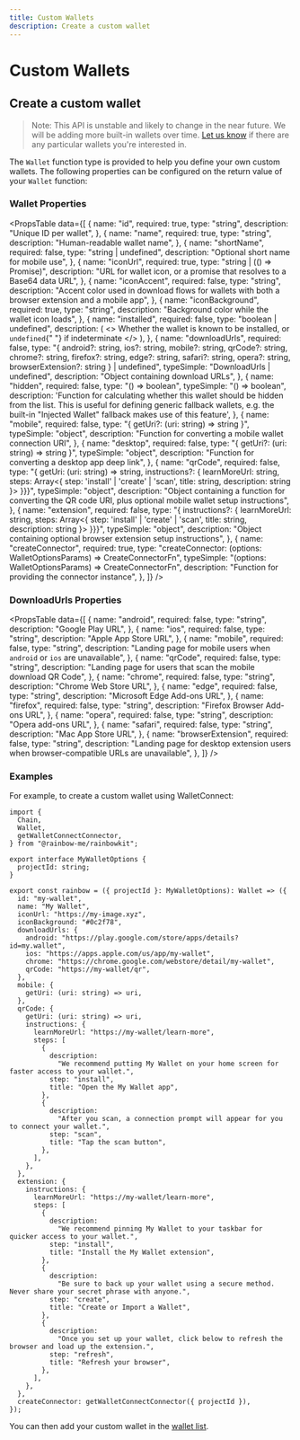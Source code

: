 ```yaml
---
title: Custom Wallets
description: Create a custom wallet
---
```


# Custom Wallets

## Create a custom wallet

> Note: This API is unstable and likely to change in the near future. We will be adding more built-in wallets over time. [Let us know](https://github.com/rainbow-me/rainbowkit/issues) if there are any particular wallets you're interested in.

The `Wallet` function type is provided to help you define your own custom wallets. The following properties can be configured on the return value of your `Wallet` function:

### Wallet Properties

<PropsTable
  data={[
    {
      name: "id",
      required: true,
      type: "string",
      description: "Unique ID per wallet",
    },
    {
      name: "name",
      required: true,
      type: "string",
      description: "Human-readable wallet name",
    },
    {
      name: "shortName",
      required: false,
      type: "string | undefined",
      description: "Optional short name for mobile use",
    },
    {
      name: "iconUrl",
      required: true,
      type: "string | (() => Promise<string>)",
      description:
        "URL for wallet icon, or a promise that resolves to a Base64 data URL",
    },
    {
      name: "iconAccent",
      required: false,
      type: "string",
      description:
        "Accent color used in download flows for wallets with both a browser extension and a mobile app",
    },
    {
      name: "iconBackground",
      required: true,
      type: "string",
      description: "Background color while the wallet icon loads",
    },
    {
      name: "installed",
      required: false,
      type: "boolean | undefined",
      description: (
        <>
          Whether the wallet is known to be installed, or <code>undefined</code>{" "}
          if indeterminate
        </>
      ),
    },
    {
      name: "downloadUrls",
      required: false,
      type: "{ android?: string, ios?: string, mobile?: string, qrCode?: string, chrome?: string, firefox?: string, edge?: string, safari?: string, opera?: string, browserExtension?: string } | undefined",
      typeSimple: "DownloadUrls | undefined",
      description: "Object containing download URLs",
    },
    {
      name: "hidden",
      required: false,
      type: "() => boolean",
      typeSimple: "() => boolean",
      description:
        'Function for calculating whether this wallet should be hidden from the list. This is useful for defining generic fallback wallets, e.g. the built-in "Injected Wallet" fallback makes use of this feature',
    },
    {
      name: "mobile",
      required: false,
      type: "{ getUri?: (uri: string) => string }",
      typeSimple: "object",
      description: "Function for converting a mobile wallet connection URI",
    },
    {
      name: "desktop",
      required: false,
      type: "{ getUri?: (uri: string) => string }",
      typeSimple: "object",
      description: "Function for converting a desktop app deep link",
    },
    {
      name: "qrCode",
      required: false,
      type: "{ getUri: (uri: string) => string, instructions?: { learnMoreUrl: string, steps: Array<{ step: 'install' | 'create' | 'scan', title: string, description: string }> }}}",
      typeSimple: "object",
      description:
        "Object containing a function for converting the QR code URI, plus optional mobile wallet setup instructions",
    },
    {
      name: "extension",
      required: false,
      type: "{ instructions?: { learnMoreUrl: string, steps: Array<{ step: 'install' | 'create' | 'scan', title: string, description: string }> }}}",
      typeSimple: "object",
      description:
        "Object containing optional browser extension setup instructions",
    },
    {
      name: "createConnector",
      required: true,
      type: "createConnector: (options: WalletOptionsParams) => CreateConnectorFn",
      typeSimple: "(options: WalletOptionsParams) => CreateConnectorFn",
      description:
        "Function for providing the connector instance",
    },
  ]}
/>

### DownloadUrls Properties

<PropsTable
  data={[
    {
      name: "android",
      required: false,
      type: "string",
      description: "Google Play URL",
    },
    {
      name: "ios",
      required: false,
      type: "string",
      description: "Apple App Store URL",
    },
    {
      name: "mobile",
      required: false,
      type: "string",
      description:
        "Landing page for mobile users when `android` or `ios` are unavailable",
    },
    {
      name: "qrCode",
      required: false,
      type: "string",
      description:
        "Landing page for users that scan the mobile download QR Code",
    },
    {
      name: "chrome",
      required: false,
      type: "string",
      description: "Chrome Web Store URL",
    },
    {
      name: "edge",
      required: false,
      type: "string",
      description: "Microsoft Edge Add-ons URL",
    },
    {
      name: "firefox",
      required: false,
      type: "string",
      description: "Firefox Browser Add-ons URL",
    },
    {
      name: "opera",
      required: false,
      type: "string",
      description: "Opera add-ons URL",
    },
    {
      name: "safari",
      required: false,
      type: "string",
      description: "Mac App Store URL",
    },
    {
      name: "browserExtension",
      required: false,
      type: "string",
      description:
        "Landing page for desktop extension users when browser-compatible URLs are unavailable",
    },
  ]}
/>

### Examples

For example, to create a custom wallet using WalletConnect:

```tsx
import {
  Chain,
  Wallet,
  getWalletConnectConnector,
} from "@rainbow-me/rainbowkit";

export interface MyWalletOptions {
  projectId: string;
}

export const rainbow = ({ projectId }: MyWalletOptions): Wallet => ({
  id: "my-wallet",
  name: "My Wallet",
  iconUrl: "https://my-image.xyz",
  iconBackground: "#0c2f78",
  downloadUrls: {
    android: "https://play.google.com/store/apps/details?id=my.wallet",
    ios: "https://apps.apple.com/us/app/my-wallet",
    chrome: "https://chrome.google.com/webstore/detail/my-wallet",
    qrCode: "https://my-wallet/qr",
  },
  mobile: {
    getUri: (uri: string) => uri,
  },
  qrCode: {
    getUri: (uri: string) => uri,
    instructions: {
      learnMoreUrl: "https://my-wallet/learn-more",
      steps: [
        {
          description:
            "We recommend putting My Wallet on your home screen for faster access to your wallet.",
          step: "install",
          title: "Open the My Wallet app",
        },
        {
          description:
            "After you scan, a connection prompt will appear for you to connect your wallet.",
          step: "scan",
          title: "Tap the scan button",
        },
      ],
    },
  },
  extension: {
    instructions: {
      learnMoreUrl: "https://my-wallet/learn-more",
      steps: [
        {
          description:
            "We recommend pinning My Wallet to your taskbar for quicker access to your wallet.",
          step: "install",
          title: "Install the My Wallet extension",
        },
        {
          description:
            "Be sure to back up your wallet using a secure method. Never share your secret phrase with anyone.",
          step: "create",
          title: "Create or Import a Wallet",
        },
        {
          description:
            "Once you set up your wallet, click below to refresh the browser and load up the extension.",
          step: "refresh",
          title: "Refresh your browser",
        },
      ],
    },
  },
  createConnector: getWalletConnectConnector({ projectId }),
});
```

You can then add your custom wallet in the [wallet list](/docs/custom-wallet-list).
